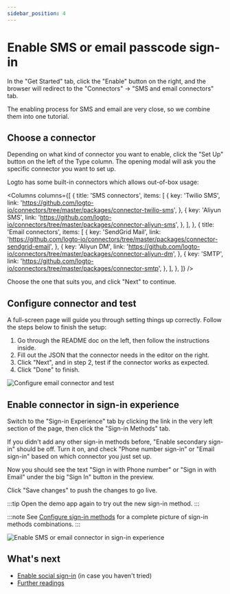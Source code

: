 ```yaml
---
sidebar_position: 4
---
```




# Enable SMS or email passcode sign-in

In the "Get Started" tab, click the "Enable" button on the right, and the browser will redirect to the "Connectors" -> "SMS and email connectors" tab.

The enabling process for SMS and email are very close, so we combine them into one tutorial.

<ConnectorsIntro />

## Choose a connector

Depending on what kind of connector you want to enable, click the "Set Up" button on the left of the Type column. The opening modal will ask you the specific connector you want to set up.

Logto has some built-in connectors which allows out-of-box usage:

<Columns
  columns={[
    {
      title: 'SMS connectors',
      items: [
        {
          key: 'Twilio SMS',
          link: 'https://github.com/logto-io/connectors/tree/master/packages/connector-twilio-sms',
        },
        {
          key: 'Aliyun SMS',
          link: 'https://github.com/logto-io/connectors/tree/master/packages/connector-aliyun-sms',
        },
      ],
    },
    {
      title: 'Email connectors',
      items: [
        {
          key: 'SendGrid Mail',
          link: 'https://github.com/logto-io/connectors/tree/master/packages/connector-sendgrid-email',
        },
        {
          key: 'Aliyun DM',
          link: 'https://github.com/logto-io/connectors/tree/master/packages/connector-aliyun-dm',
        },
        {
          key: 'SMTP',
          link: 'https://github.com/logto-io/connectors/tree/master/packages/connector-smtp',
        },
      ],
    },
  ]}
/>

Choose the one that suits you, and click "Next" to continue.

<ConnectorsWip />

## Configure connector and test

A full-screen page will guide you through setting things up correctly. Follow the steps below to finish the setup:

1. Go through the README doc on the left, then follow the instructions inside.
2. Fill out the JSON that the connector needs in the editor on the right.
3. Click "Next", and in step 2, test if the connector works as expected.
4. Click "Done" to finish.

![Configure email connector and test](./assets/configure-email-connector-and-test.png)

## Enable connector in sign-in experience

Switch to the "Sign-in Experience" tab by clicking the link in the very left section of the page, then click the "Sign-in Methods" tab.

If you didn't add any other sign-in methods before, "Enable secondary sign-in" should be off. Turn it on, and check "Phone number sign-in" or "Email sign-in" based on which connector you just set up.

Now you should see the text "Sign in with Phone number" or "Sign in with Email" under the big "Sign In" button in the preview.

Click "Save changes" to push the changes to go live.

:::tip
Open the demo app again to try out the new sign-in method.
:::

:::note
See [Configure sign-in methods](../../recipes/customize-sie/configure-sign-in-methods.mdx) for a complete picture of sign-in methods combinations.
:::

![Enable SMS or email connector in sign-in experience](./assets/sie-enable-sms-or-email-connector.png)

## What's next

- [Enable social sign-in](./enable-social-sign-in.mdx) (in case you haven't tried)
- [Further readings](./further-readings.md)
